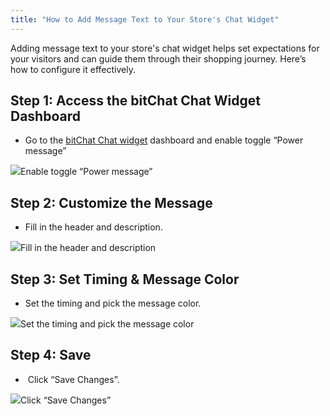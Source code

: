```yaml
---
title: "How to Add Message Text to Your Store's Chat Widget"
---
```


Adding message text to your store's chat widget helps set expectations for your visitors and can guide them through their shopping journey. Here’s how to configure it effectively.

## **Step 1:** Access the bitChat Chat Widget Dashboard

* Go to the [bitChat Chat widget](https://app.bitbybit.studio/bitchat/wa-widget) dashboard and enable toggle “Power message”  


![](https://cdn.prod.website-files.com/659655f5b20d395a5c69efcf/66ff507e251100da1fe374b7_AD_4nXfVu0ExYlSBQUDXWEWjH7oDyxs3HdsY7uTcdU-nsTg8_q1J-Oi0Y5c9rNJRM9Lw3KkWSRgTzXyF7ZGT8-wmGEHrhCmwkF5k5xfSdOLaqdPWs2ssVApGIOUurIufekoKoBqGIuVIO7lQGhfdI726v1TYrUQ.png)Enable toggle “Power message”‍

## **Step 2:** Customize the Message

* Fill in the header and description.  


![](https://cdn.prod.website-files.com/659655f5b20d395a5c69efcf/66ff507ee0dc8df068425c48_AD_4nXd5LoXEH2YZh7D77FhKVmcc5T8frsj90UIII43FFzZ9XM_4Rwl-dHJm8dHNo5g4hqj5N_Us30uwSYwUIXslEVO7LwhmwFacq8leKLb2SCZz__3GT6QdRbOErM4TM3NtS5fSsSIxN5H9zg_JqcJnUiwmUvCm.png)Fill in the header and description‍

## **Step 3:** Set Timing & Message Color

* Set the timing and pick the message color.  


![](https://cdn.prod.website-files.com/659655f5b20d395a5c69efcf/66ff507ebab68713a4fb5964_AD_4nXexTuNq9cjD7kiPq6vVUbJd45qPvOBGMYNJEL1eVamLCrS10WHkXjWVAAJUsY7_5_DqKIPAuNMEAIF24gUL2CShMgtHKnacI0XR2A0k3c4yLQY1cwrftb5dHk06L3aN5dovaemCOzX5iSJlLq88l0fJhQk.png)Set the timing and pick the message color‍

## **Step 4:** Save

*  Click “Save Changes”.  


![](https://cdn.prod.website-files.com/659655f5b20d395a5c69efcf/66ff4e96dd07492f0ca27318_66fe685d5d78b249df1e1da0_AD_4nXfMEwmXptvBBdLzfO3EOuB2nz-Jx9Z2kxQrFCB-ra5eKGv4mcrmBYlkXxIUEfNxIcFo514grcgpErcE6zCgQxvY5ld1RUDFcgMDPc_4q3Yr8PqwnTVec3-hIrTFq5FGJc4lfzn1bj3JlWeJHPfneFldX-pb.png)Click “Save Changes”
